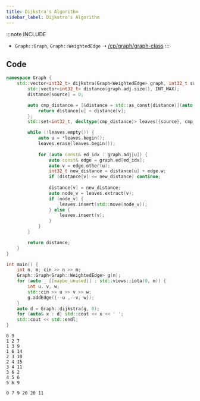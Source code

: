 ```yaml
---
title: Dijkstra's Algorithm
sidebar_label: Dijkstra's Algorithm
---
```



:::note INCLUDE
- `Graph::Graph`, `Graph::WeightedEdge` ➝ [/cp/graph/graph-class](/cp/graph/graph-class)
:::

## Code

<Tabs>
<TabItem value="Code">

```cpp title="Graph::dijkstra"
namespace Graph {
    std::vector<int32_t> dijkstra(Graph<WeightedEdge> graph, int32_t source) {
        std::vector<int32_t> distance(graph.adj.size(), INT_MAX);
        distance[source] = 0;

        auto cmp_distance = [&distance = std::as_const(distance)](auto const& u, auto const& v) {
            return distance[u] < distance[v];
        };
        std::set<int32_t, decltype(cmp_distance)> leaves({source}, cmp_distance);

        while (!leaves.empty()) {
            auto u = *leaves.begin();
            leaves.erase(leaves.begin());
            
            for (auto const& ed_idx : graph.adj[u]) {
                auto const& edge = graph.ed[ed_idx];
                auto v = edge.other(u);
                int32_t new_distance = distance[u] + edge.w;
                if (distance[v] <= new_distance) continue;
                
                distance[v] = new_distance;
                auto node_v = leaves.extract(v);
                if (node_v) {
                    leaves.insert(std::move(node_v));
                } else {
                    leaves.insert(v);
                }
            }
        }

        return distance;
    }
}
```

</TabItem>
<TabItem value="Verify">
<div class="verify-tab">
<div class="verify">

```cpp title="Verification"
int main() {
    int n, m; cin >> n >> m;
    Graph::Graph<Graph::WeightedEdge> g(n);
    for (auto _ [[maybe_unused]] : std::views::iota(0, m)) {
        int u, v, w;
        std::cin >> u >> v >> w;
        g.addEdge({--u ,--v, w});
    }
    auto d = Graph::dijkstra(g, 0);
    for (auto& x : d) std::cout << x << ' ';
    std::cout << std::endl;
}
```

</div>
<div class="input">

```text title="Input"
6 9
1 2 7
1 3 9
1 6 14
2 3 10
2 4 15
3 4 11
3 6 2
4 5 6
5 6 9
```

</div>
<div class="output">

```text title="Output"
0 7 9 20 20 11
```

</div>
</div>
</TabItem>
</Tabs>